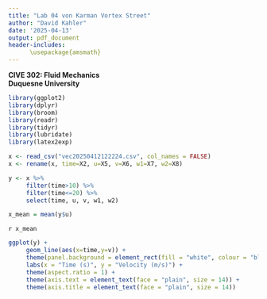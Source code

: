 ```yaml
---
title: "Lab 04 von Karman Vortex Street"
author: "David Kahler"
date: '2025-04-13'
output: pdf_document
header-includes: 
      \usepackage{amsmath}
---
```

**CIVE 302: Fluid Mechanics**  
**Duquesne University**  

```r
library(ggplot2)
library(dplyr)
library(broom)
library(readr)
library(tidyr)
library(lubridate)
library(latex2exp)

x <- read_csv("vec20250412122224.csv", col_names = FALSE)
x <- rename(x, time=X2, u=X5, v=X6, w1=X7, w2=X8)
```

```r
y <- x %>%
     filter(time>10) %>%
     filter(time<=20) %>%
     select(time, u, v, w1, w2)

x_mean = mean(y$u)
```

`r x_mean`

```r
ggplot(y) +
     geom_line(aes(x=time,y=v)) +
     theme(panel.background = element_rect(fill = "white", colour = "black")) +
     labs(x = "Time (s)", y = "Velocity (m/s)") +
     theme(aspect.ratio = 1) +
     theme(axis.text = element_text(face = "plain", size = 14)) +
     theme(axis.title = element_text(face = "plain", size = 14))
```

